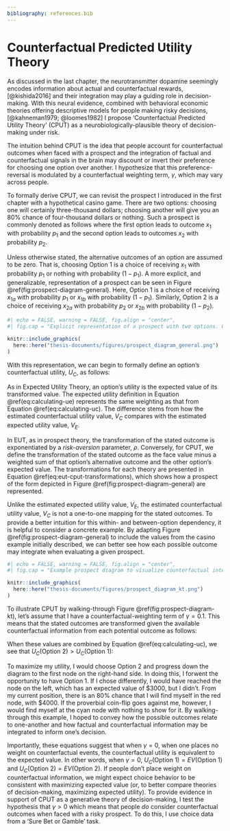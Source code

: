 ```yaml
---
bibliography: references.bib
---
```


# Counterfactual Predicted Utility Theory

As discussed in the last chapter, the neurotransmitter dopamine seemingly encodes information about actual and counterfactual rewards,[@kishida2016] and their integration may play a guiding role in decision-making. With this neural evidence, combined with behavioral economic theories offering descriptive models for people making risky decisions,[@kahneman1979; @loomes1982] I propose 'Counterfactual Predicted Utility Theory' (CPUT) as a neurobiologically-plausible theory of decision-making under risk.

The intuition behind CPUT is the idea that people account for counterfactual outcomes when faced with a prospect and the integration of factual and counterfactual signals in the brain may discount or invert their preference for choosing one option over another. I hypothesize that this preference-reversal is modulated by a counterfactual weighting term, $\gamma$, which may vary across people. 

To formally derive CPUT, we can revisit the prospect I introduced in the first chapter with a hypothetical casino game. There are two options: choosing one will certainly three-thousand dollars; choosing another will give you an 80% chance of four-thousand dollars or nothing. Such a prospect is commonly denoted as follows where the first option leads to outcome $x_1$ with probability $p_1$ and the second option leads to outcomes $x_2$ with probability $p_2$.

```{=tex}
\begin{equation}
\begin{aligned}
\text{Option 1} &= (x_1, p_1) \\ 
\text{Option 2} &= (x_2, p_2)
\end{aligned}
(\#eq:prospect-notation)
\end{equation}
```

Unless otherwise stated, the alternative outcomes of an option are assumed to be zero. That is, choosing Option 1 is a choice of receiving $x_1$ with probability $p_1$ or nothing with probability $(1 - p_1)$. A more explicit, and generalizable, representation of a prospect can be seen in Figure \@ref(fig:prospect-diagram-general). Here, Option 1 is a choice of receiving $x_{1a}$ with probability $p_1$ or $x_{1b}$ with probability $(1 - p_1)$. Similarly, Option 2 is a choice of receiving $x_{2a}$ with probability $p_2$ or $x_{2b}$ with probability $(1 - p_2)$.

```r
#| echo = FALSE, warning = FALSE, fig.align = "center",
#| fig.cap = "Explicit representation of a prospect with two options. Choosing option 1 may lead to outcome $x_{1a}$ with probability $p_1$ or outcome $x_{1b}$ with probability $(1 - p_1)$. Choosing option 2 may lead to outcome $x_{2a}$ with probability $p_2$ or outcome $x_{2b}$ with probability $(1 - p_2)$."

knitr::include_graphics(
  here::here("thesis-documents/figures/prospect_diagram_general.png")
)
```

With this representation, we can begin to formally define an option's counterfactual utility, $U_C$, as follows:

```{=tex}
\begin{equation}
\begin{split}
U_{C}(\text{Option 1}) = p_{1} \cdot V_{C}(x_{1a}) + (1 - p_{1}) \cdot V_{C}(x_{1b}) \\ 
U_{C}(\text{Option 2}) = p_{2} \cdot V_{C}(x_{2a}) + (1 - p_{2}) \cdot V_{C}(x_{2b})
\end{split}
(\#eq:calculating-uc) 
\end{equation}
```

As in Expected Utility Theory, an option's utility is the expected value of its transformed value. The expected utility definition in Equation \@ref(eq:calculating-ue) represents the same weighting as that from Equation \@ref(eq:calculating-uc). The difference stems from how the estimated counterfactual utility value, $V_C$ compares with the estimated expected utility value, $V_E$.

```{=tex}
\begin{equation}
\begin{split}
U_{E}(\text{Option 1}) = p_{1} \cdot V_{E}(x_{1}) + (1 - p_{1}) \cdot V_{E}(x_{2}) \\   
U_{E}(\text{Option 2}) = p_{2} \cdot V_{E}(x_{4}) + (1 - p_{2}) \cdot V_{E}(x_{3})
\end{split}
(\#eq:calculating-ue)
\end{equation}
```

In EUT, as in prospect theory, the transformation of the stated outcome is exponentiated by a *risk-aversion* parameter, $\rho$. Conversely, for CPUT, we define the transformation of the stated outcome as the face value minus a weighted sum of that option's alternative outcome and the other option's expected value. The transformations for each theory are presented in Equation \@ref(eq:eut-cput-transformations), which shows how a prospect of the form depicted in Figure \@ref(fig:prospect-diagram-general) are represented.

```{=tex}
\begin{equation}
\begin{split}
\text{EUT:} \\
    V_{E}(x_{1a}) = x_{1a} \\
    V_{E}(x_{1b}) = x_{1b} \\
    V_{E}(x_{2a}) = x_{2a} \\
    V_{E}(x_{2b}) = x_{2b}
\end{split}
\hspace{3cm}
\begin{split}
\text{CPUT:} \\
    V_{C}(x_{1a}) = x_{1a} - \gamma[x_{1b} + EV(\text{Option 2})] \\
    V_{C}(x_{1b}) = x_{1b} - \gamma[x_{1a} + EV(\text{Option 2})] \\
    V_{C}(x_{2a}) = x_{2a} - \gamma[x_{2b} + EV(\text{Option 1})] \\
    V_{C}(x_{2b}) = x_{2b} - \gamma[x_{2a} + EV(\text{Option 1})]
\end{split}
(\#eq:eut-cput-transformations)
\end{equation}
```

Unlike the estimated expected utility value, $V_E$, the estimated counterfactual utility value, $V_C$ is not a one-to-one mapping for the stated outcomes. To provide a better intuition for this within- and between-option dependency, it is helpful to consider a concrete example. By adapting Figure \@ref(fig:prospect-diagram-general) to include the values from the casino example initially described, we can better see how each possible outcome may integrate when evaluating a given prospect.

```r
#| echo = FALSE, warning = FALSE, fig.align = "center",
#| fig.cap = "Example prospect diagram to visualize counterfactual integration. Choosing option 1 may lead to outcome $\\$3000$ with probability $1.0$ or outcome $\\$0$ with probability $(1 - 1.0)$. Choosing option 2 may lead to outcome $\\$4000$ with probability $0.8$ or outcome $\\$0$ with probability $(1 - 0.8)$. Estimating the counterfactual utility value of possible outcomes are dependent on one-another."

knitr::include_graphics(
  here::here("thesis-documents/figures/prospect_diagram_kt.png")
)
```

To illustrate CPUT by walking-through Figure \@ref(fig:prospect-diagram-kt), let's assume that I have a counterfactual-weighting term of $\gamma = 0.1$. This means that the stated outcomes are transformed given the available counterfactual information from each potential outcome as follows:

```{=tex}
\begin{equation}
\begin{aligned}
V_{C}(\$3000) &= 3000 - 0.1[0 + EV(\text{Option 2})] \\
&= 3000 - 0.1[0 + 3200] \\
&= 2680 \\
V_{C}(\$0) &= 0 - 0.1[3000 + EV(\text{Option 2})] \\
&= 0 - 0.1[3000 + 3200] \\
&= -620 \\
V_{C}(\$4000) &= 4000 - 0.1[0 + EV(\text{Option 1})] \\
&= 0 - 0.1[4000 + 3000] \\
&= -700 \\
V_{C}(\$0) &= 0 - 0.1[4000 + EV(\text{Option 1})] \\
&= 4000 - 0.1[0 + 3000] \\
&= 3700 \\
\end{aligned}
(\#eq:cput-transformation-kt-demo)
\end{equation}
```

When these values are combined by Equation \@ref(eq:calculating-uc), we see that $U_C(\text{Option 2}) > U_C(\text{Option 1})$:

```{=tex}
\begin{equation}
\begin{aligned}
U_{C}(\text{Option 1}) &= 1 \cdot 2680 + (1 - 1) \cdot -620) \\ 
&= 2680 \\
U_{C}(\text{Option 2}) &= 0.8 \cdot 3700 + (1 - 0.8) \cdot -700) \\
&= 2820
\end{aligned}
(\#eq:calculating-uc-kt-demo) 
\end{equation}
```

To maximize my utility, I would choose Option 2 and progress down the diagram to the first node on the right-hand side. In doing this, I forwent the opportunity to have Option 1. If I chose differently, I would have reached the node on the left, which has an expected value of \$3000, but I didn't. From my current position, there is an 80% chance that I will find myself in the red node, with \$4000. If the proverbial coin-flip goes against me, however, I would find myself at the cyan node with nothing to show for it. By walking-through this example, I hoped to convey how the possible outcomes relate to one-another and how factual and counterfactual information may be integrated to inform one's decision. 

Importantly, these equations suggest that when $\gamma = 0$, when one places no weight on counterfactual events, the counterfactual utility is equivalent to the expected value. In other words, when $\gamma = 0$, $U_C(\text{Option 1}) = EV(\text{Option 1})$ and $U_C(\text{Option 2}) = EV(\text{Option 2})$. If people don't place weight on counterfactual information, we might expect choice behavior to be consistent with maximizing expected value (or, to better compare theories of decision-making, maximizing expected utility). To provide evidence in support of CPUT as a generative theory of decision-making, I test the hypothesis that $\gamma > 0$ which means that people *do* consider counterfactual outcomes when faced with a risky prospect. To do this, I use choice data from a 'Sure Bet or Gamble' task.

